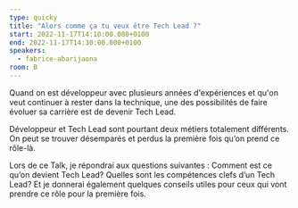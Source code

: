 ```yaml
---
type: quicky
title: "Alors comme ça tu veux être Tech Lead ?"
start: 2022-11-17T14:10:00.000+0100
end: 2022-11-17T14:30:00.000+0100
speakers:
  - fabrice-abarijaona
room: B
---
```


Quand on est développeur avec plusieurs années d'expériences et qu'on veut
continuer à rester dans la technique, une des possibilités de faire évoluer sa
carrière est de devenir Tech Lead.

Développeur et Tech Lead sont pourtant deux métiers totalement différents. On
peut se trouver désemparés et perdus la première fois qu’on prend ce rôle-là.

Lors de ce Talk, je répondrai aux questions suivantes : Comment est ce qu’on
devient Tech Lead? Quelles sont les compétences clefs d’un Tech Lead? Et je
donnerai également quelques conseils utiles pour ceux qui vont prendre ce rôle
pour la première fois.
